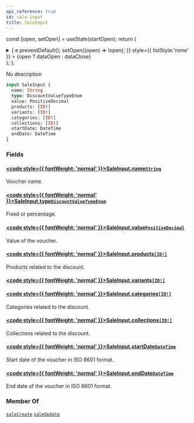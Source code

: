 ```yaml
---
api_reference: true
id: sale-input
title: SaleInput
---
```






const [open, setOpen] = useState(startOpen);
return (
<details {...(open ? { open: true } : {})} className="details" style={{ border:'none', boxShadow:'none', background:'var(--ifm-background-color)' }}>
<summary
onClick={(e) => {
e.preventDefault();
setOpen((open) => !open);
}}
style={{ listStyle:'none' }} >
{open ? dataOpen : dataClose}
</summary>
{open && children}
</details>
);
};

No description

```graphql
input SaleInput {
  name: String
  type: DiscountValueTypeEnum
  value: PositiveDecimal
  products: [ID!]
  variants: [ID!]
  categories: [ID!]
  collections: [ID!]
  startDate: DateTime
  endDate: DateTime
}
```

### Fields

#### [<code style={{ fontWeight: 'normal' }}>SaleInput.<b>name</b></code>](#)<Bullet />[`String`](../../../api-reference/miscellaneous/scalars/string.mdx) <Badge class="badge badge--secondary" text="scalar"/> <Badge class="badge badge--secondary" text="miscellaneous"/>

Voucher name.

#### [<code style={{ fontWeight: 'normal' }}>SaleInput.<b>type</b></code>](#)<Bullet />[`DiscountValueTypeEnum`](../../../api-reference/discounts/enums/discount-value-type-enum.mdx) <Badge class="badge badge--secondary" text="enum"/> <Badge class="badge badge--secondary" text="discounts"/>

Fixed or percentage.

#### [<code style={{ fontWeight: 'normal' }}>SaleInput.<b>value</b></code>](#)<Bullet />[`PositiveDecimal`](../../../api-reference/miscellaneous/scalars/positive-decimal.mdx) <Badge class="badge badge--secondary" text="scalar"/> <Badge class="badge badge--secondary" text="miscellaneous"/>

Value of the voucher.

#### [<code style={{ fontWeight: 'normal' }}>SaleInput.<b>products</b></code>](#)<Bullet />[`[ID!]`](../../../api-reference/miscellaneous/scalars/id.mdx) <Badge class="badge badge--secondary" text="list"/> <Badge class="badge badge--secondary" text="scalar"/> <Badge class="badge badge--secondary" text="miscellaneous"/>

Products related to the discount.

#### [<code style={{ fontWeight: 'normal' }}>SaleInput.<b>variants</b></code>](#)<Bullet />[`[ID!]`](../../../api-reference/miscellaneous/scalars/id.mdx) <Badge class="badge badge--secondary" text="list"/> <Badge class="badge badge--secondary" text="scalar"/> <Badge class="badge badge--secondary" text="miscellaneous"/>

#### [<code style={{ fontWeight: 'normal' }}>SaleInput.<b>categories</b></code>](#)<Bullet />[`[ID!]`](../../../api-reference/miscellaneous/scalars/id.mdx) <Badge class="badge badge--secondary" text="list"/> <Badge class="badge badge--secondary" text="scalar"/> <Badge class="badge badge--secondary" text="miscellaneous"/>

Categories related to the discount.

#### [<code style={{ fontWeight: 'normal' }}>SaleInput.<b>collections</b></code>](#)<Bullet />[`[ID!]`](../../../api-reference/miscellaneous/scalars/id.mdx) <Badge class="badge badge--secondary" text="list"/> <Badge class="badge badge--secondary" text="scalar"/> <Badge class="badge badge--secondary" text="miscellaneous"/>

Collections related to the discount.

#### [<code style={{ fontWeight: 'normal' }}>SaleInput.<b>startDate</b></code>](#)<Bullet />[`DateTime`](../../../api-reference/miscellaneous/scalars/date-time.mdx) <Badge class="badge badge--secondary" text="scalar"/> <Badge class="badge badge--secondary" text="miscellaneous"/>

Start date of the voucher in ISO 8601 format.

#### [<code style={{ fontWeight: 'normal' }}>SaleInput.<b>endDate</b></code>](#)<Bullet />[`DateTime`](../../../api-reference/miscellaneous/scalars/date-time.mdx) <Badge class="badge badge--secondary" text="scalar"/> <Badge class="badge badge--secondary" text="miscellaneous"/>

End date of the voucher in ISO 8601 format.

### Member Of

[`saleCreate`](../../../api-reference/discounts/mutations/sale-create.mdx) <Badge class="badge badge--secondary" text="mutation"/><Bullet />[`saleUpdate`](../../../api-reference/discounts/mutations/sale-update.mdx) <Badge class="badge badge--secondary" text="mutation"/>
